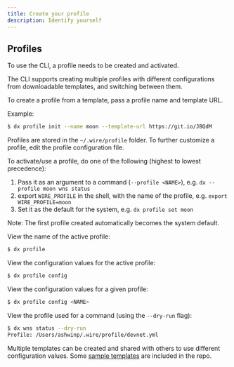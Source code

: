 ```yaml
---
title: Create your profile
description: Identify yourself
---
```


## Profiles

To use the CLI, a profile needs to be created and activated.

The CLI supports creating multiple profiles with different configurations from downloadable templates, and switching between them.

To create a profile from a template, pass a profile name and template URL.

Example:

```bash
$ dx profile init --name moon --template-url https://git.io/JBQdM
```

Profiles are stored in the `~/.wire/profile` folder. To further customize a profile, edit the profile configuration file.

To activate/use a profile, do one of the following (highest to lowest precedence):

1. Pass it as an argument to a command (`--profile <NAME>`), e.g. `dx --profile moon wns status`
2. export `WIRE_PROFILE` in the shell, with the name of the profile, e.g. `export WIRE_PROFILE=moon`
3. Set it as the default for the system, e.g. `dx profile set moon`

Note: The first profile created automatically becomes the system default.

View the name of the active profile:

```bash
$ dx profile
```

View the configuration values for the active profile:

```bash
$ dx profile config
```

View the configuration values for a given profile:

```bash
$ dx profile config <NAME>
```

View the profile used for a command (using the `--dry-run` flag):

```bash
$ dx wns status --dry-run
Profile: /Users/ashwinp/.wire/profile/devnet.yml
```

Multiple templates can be created and shared with others to use different configuration values. Some [sample templates](https://github.com/dxos/cli/tree/main/packages/cli/profiles) are included in the repo.
